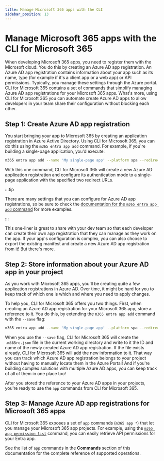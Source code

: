 ```yaml
---
title: Manage Microsoft 365 apps with the CLI 
sidebar_position: 13
---
```


# Manage Microsoft 365 apps with the CLI for Microsoft 365

When developing Microsoft 365 apps, you need to register them with the Microsoft cloud. You do this by creating an Azure AD app registration. An Azure AD app registration contains information about your app such as its name, type (for example if it's a client app or a web app) or API permissions. Typically, you manage these settings through the Azure portal. CLI for Microsoft 365 contains a set of commands that simplify managing Azure AD app registrations for your Microsoft 365 apps. What's more, using CLI for Microsoft 365 you can automate create Azure AD apps to allow developers in your team share their configuration without blocking each other.

## Step 1: Create Azure AD app registration

You start bringing your app to Microsoft 365 by creating an application registration in Azure Active Directory. Using CLI for Microsoft 365, you can do this using the `m365 entra app add` command. For example, if you're building a single-page application, you'd execute:

```sh
m365 entra app add --name 'My single-page app' --platform spa --redirectUris 'https://myspa.azurewebsites.net,http://localhost'
```

With this one command, CLI for Microsoft 365 will create a new Azure AD application registration and configure its authentication mode to a single-page application with the specified two redirect URLs.

:::tip

There are many settings that you can configure for Azure AD app registrations, so be sure to check the [documentation for the `m365 entra app add` command](../cmd/entra/app/app-add.mdx) for more examples.

:::

This one-liner is great to share with your dev team so that each developer can create their own app registration that they can manage as they work on the app. If your app's configuration is complex, you can also choose to export the existing manifest and create a new Azure AD app registration from it! But there's more.

## Step 2: Store information about your Azure AD app in your project

As you work with Microsoft 365 apps, you'll be creating quite a few application registrations in Azure AD. Over time, it might be hard for you to keep track of which one is which and where you need to apply changes.

To help you, CLI for Microsoft 365 offers you two things. First, when creating an Azure AD app registration for your Microsoft 365 app, store a reference to it. You do this, by extending the `m365 entra app add` command with the `--save` flag:

```sh
m365 entra app add --name 'My single-page app' --platform spa --redirectUris 'https://myspa.azurewebsites.net,http://localhost' --save
```

When you use the `--save` flag, CLI for Microsoft 365 will create the `.m365rc.json` file in the current working directory and write to it the ID and name of the newly created Azure AD app registration. If the file exists already, CLI for Microsoft 365 will add the new information to it. That way you can track which Azure AD app registration belongs to your project without having to manually locate them in the Azure Portal! And if you're building complex solutions with multiple Azure AD apps, you can keep track of all of them in one place too!

After you stored the reference to your Azure AD apps in your projects, you're ready to use the `app` commands from CLI for Microsoft 365.

## Step 3: Manage Azure AD app registrations for Microsoft 365 apps

CLI for Microsoft 365 exposes a set of `app` commands (`m365 app *`) that let you manage your Microsoft 365 app projects. For example, using the [`m365 app permission list`](../cmd/app/permission/permission-list.mdx) command, you can easily retrieve API permissions for your Entra app.

See the list of `app` commands in the **Commands** section of this documentation for the complete reference of supported operations.
